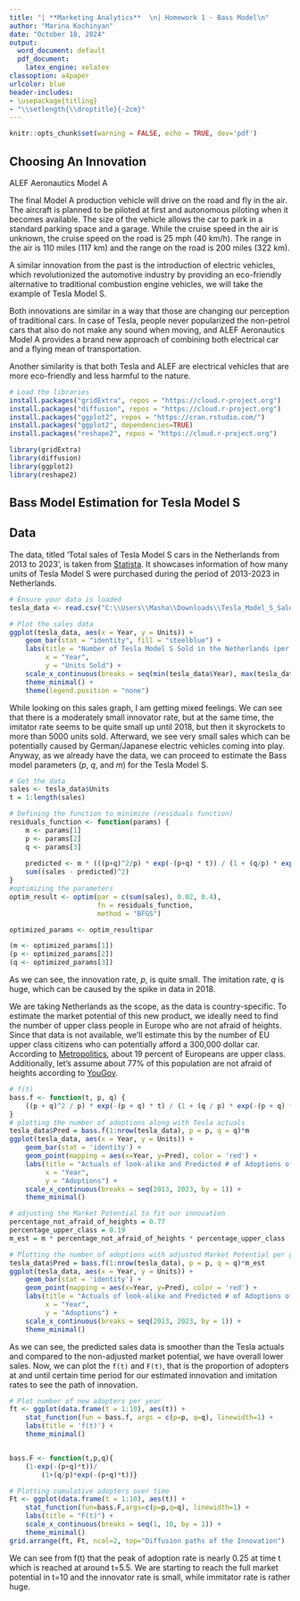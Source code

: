 ---
title: "| **Marketing Analytics**  \n| Homework 1 - Bass Model\n"
author: "Marina Kochinyan"
date: "October 18, 2024"
output:
  word_document: default
  pdf_document:
    latex_engine: xelatex
classoption: a4paper
urlcolor: blue
header-includes:
- \usepackage{titling}
- "\\setlength{\\droptitle}{-2cm}"
---

```{r setup, include=FALSE}
knitr::opts_chunk$set(warning = FALSE, echo = TRUE, dev='pdf')
```

## Choosing An Innovation

ALEF Aeronautics Model A

The final Model A production vehicle will drive on the road and fly in the air. The aircraft is planned to be piloted at first and autonomous piloting when it becomes available. The size of the vehicle allows the car to park in a standard parking space and a garage. While the cruise speed in the air is unknown, the cruise speed on the road is 25 mph (40 km/h). The range in the air is 110 miles (117 km) and the range on the road is 200 miles (322 km).

A similar innovation from the past is the introduction of electric vehicles, which revolutionized the automotive industry by providing an eco-friendly alternative to traditional combustion engine vehicles, we will take the example of Tesla Model S. 

Both innovations are similar in a way that those are changing our perception of traditional cars. In case of Tesla, people never popularized the non-petrol cars that also do not make any sound when moving, and ALEF Aeronautics Model A provides a brand new approach of combining both electrical car and a flying mean of transportation.

Another similarity is that both Tesla and ALEF are electrical vehicles that are more eco-friendly and less harmful to the nature.

```{r libraries}
# Load the libraries
install.packages("gridExtra", repos = "https://cloud.r-project.org")
install.packages("diffusion", repos = "https://cloud.r-project.org")
install.packages("ggplot2", repos = "https://cran.rstudio.com/")
install.packages("ggplot2", dependencies=TRUE)
install.packages("reshape2", repos = "https://cloud.r-project.org")

library(gridExtra)
library(diffusion)
library(ggplot2)
library(reshape2)
```

## Bass Model Estimation for Tesla Model S

## Data

The data, titled 'Total sales of Tesla Model S cars in the Netherlands from 2013 to 2023', is taken from [Statista](https://www.statista.com/statistics/976917/total-sales-of-tesla-model-s-cars-in-the-netherlands/). It showcases information of how many units of Tesla Model S were purchased during the period of 2013-2023 in Netherlands.

```{r, echo=F, fig.height=4, fig.width=9}

# Ensure your data is loaded
tesla_data <- read.csv("C:\\Users\\Masha\\Downloads\\Tesla_Model_S_Sales_Netherlands.csv")

# Plot the sales data
ggplot(tesla_data, aes(x = Year, y = Units)) +
    geom_bar(stat = "identity", fill = "steelblue") +
    labs(title = "Number of Tesla Model S Sold in the Netherlands (per Year)",
         x = "Year",
         y = "Units Sold") +
    scale_x_continuous(breaks = seq(min(tesla_data$Year), max(tesla_data$Year), by = 1)) +
    theme_minimal() +
    theme(legend.position = "none")
```

While looking on this sales graph, I am getting mixed feelings. We can see that there is a moderately small innovator rate, but at the same time, the imitator rate seems to be quite small up until 2018, but then it skyrockets to more than 5000 units sold. Afterward, we see very small sales which can be potentially caused by German/Japanese electric vehicles coming into play. Anyway, as we already have the data, we can proceed to estimate the Bass model parameters ($p$, $q$, and $m$) for the Tesla Model S.

```{r, fig.height=4, fig.width=9}
# Get the data
sales <- tesla_data$Units
t = 1:length(sales)

# Defining the function to minimize (residuals function)
residuals_function <- function(params) {
    m <- params[1]
    p <- params[2]
    q <- params[3]
    
    predicted <- m * (((p+q)^2/p) * exp(-(p+q) * t)) / (1 + (q/p) * exp(-(p+q) * t))^2
    sum((sales - predicted)^2)
}
#optimizing the parameters
optim_result <- optim(par = c(sum(sales), 0.02, 0.4),
                      fn = residuals_function,
                      method = "BFGS")

optimized_params <- optim_result$par

(m <- optimized_params[1])
(p <- optimized_params[2])
(q <- optimized_params[3])
```

As we can see, the innovation rate, $p$, is quite small. The imitation rate, $q$ is huge, which can be caused by the spike in data in 2018.

We are taking Netherlands as the scope, as the data is country-specific. To estimate the market potential of this new product, we ideally need to find the number of upper class people in Europe who are not afraid of heights. Since that data is not available, we'll estimate this by the number of EU upper class citizens who can potentially afford a 300,000 dollar car. According to [Metropolitics](https://metropolitics.org/Europe-and-the-Question-of-Social-Class.html#:~:text=The%20upper%20classes%2C%20which%20account,the%20European%20project%20and%20globalization.), about 19 percent of Europeans are upper class. Additionally, let's assume about 77% of this population are not afraid of heights according to [YouGov](https://yougov.co.uk/politics/articles/8917-afraid-heights-not-alone).

```{r, echo=F, fig.height=3, fig.width=9}
# f(t)
bass.f <- function(t, p, q) {
    ((p + q)^2 / p) * exp(-(p + q) * t) / (1 + (q / p) * exp(-(p + q) * t))^2
}
# plotting the number of adoptions along with Tesla actuals
tesla_data$Pred = bass.f(1:nrow(tesla_data), p = p, q = q)*m
ggplot(tesla_data, aes(x = Year, y = Units)) +
    geom_bar(stat = 'identity') +
    geom_point(mapping = aes(x=Year, y=Pred), color = 'red') +
    labs(title = "Actuals of look-alike and Predicted # of Adoptions of Innovation",
         x = "Year",
         y = "Adoptions") +
    scale_x_continuous(breaks = seq(2013, 2023, by = 1)) +
    theme_minimal()
```
```{r,fig.height=3, fig.width=9}
# adjusting the Market Potential to fit our innovation
percentage_not_afraid_of_heights = 0.77
percentage_upper_class = 0.19
m_est = m * percentage_not_afraid_of_heights * percentage_upper_class

# Plotting the number of adoptions with adjusted Market Potential per year
tesla_data$Pred = bass.f(1:nrow(tesla_data), p = p, q = q)*m_est
ggplot(tesla_data, aes(x = Year, y = Units)) +
    geom_bar(stat = 'identity') +
    geom_point(mapping = aes(x=Year, y=Pred), color = 'red') +
    labs(title = "Actuals of look-alike and Predicted # of Adoptions of Innovation with adjusted M",
         x = "Year",
         y = "Adoptions") +
    scale_x_continuous(breaks = seq(2013, 2023, by = 1)) +
    theme_minimal()
```
As we can see, the predicted sales data is smoother than the Tesla actuals and compared to the non-adjusted market potential, we have overall lower sales. Now, we can plot the `f(t)` and `F(t)`, that is the proportion of adopters at and until certain time period for our estimated innovation and imitation rates to see the path of innovation.

```{r, echo=F, fig.height=3, fig.width=9}
# Plot number of new adopters per year
ft <- ggplot(data.frame(t = 1:10), aes(t)) +
    stat_function(fun = bass.f, args = c(p=p, q=q), linewidth=1) +
    labs(title = 'f(t)') +
    theme_minimal()


bass.F <- function(t,p,q){
    (1-exp(-(p+q)*t))/
        (1+(q/p)*exp(-(p+q)*t))}

# Plotting cumulative adopters over time
Ft <- ggplot(data.frame(t = 1:10), aes(t)) +
    stat_function(fun=bass.F,args=c(p=p,q=q), linewidth=1) +
    labs(title = "F(t)") +
    scale_x_continuous(breaks = seq(1, 10, by = 1)) +
    theme_minimal()
grid.arrange(ft, Ft, ncol=2, top="Diffusion paths of the Innovation")
```
We can see from f(t) that the peak of adoption rate is nearly 0.25 at time t which is reached at around t=5.5. We are starting to reach the full market potential in t=10 and the innovator rate is small, while immitator rate is rather huge.


